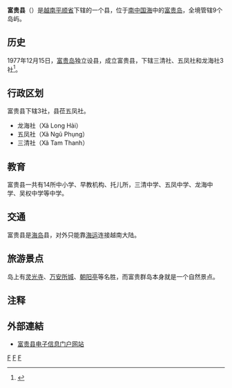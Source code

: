 {{Infobox Settlement
|name                   = 富贵县
|settlement_type        = 县
|official_name          = 
|other_name             = 
|native_name            = {{lang|vi|Huyện Phú Quý}}
|nickname               = 
|motto                  = 
|image_skyline          = Chualinhsonphuquy.jpg
|imagesize              = 
|image_caption          = 
|image_flag             = 
|flag_size              = 
|image_seal             = 
|seal_size              = 
|image_shield           = 
|shield_size            = 
|image_blank_emblem     = 
|blank_emblem_size      = 
|image_map              = {{Infobox mapframe|frame-width=250|zoom=11}}
|mapsize                = 
|map_caption            = 
|image_map1             = 
|mapsize1               = 
|map_caption1           = 
|pushpin_map            = Vietnam
|pushpin_label_position = bottom
|pushpin_map_caption    = 
|pushpin_map1           = 
|pushpin_label_position1= 
|pushpin_map_caption1   = 
|subdivision_type       = [[国家|国家]]
|subdivision_name       = {{flag|Vietnam}}
|subdivision_type1      = [[越南行政区划|省]]
|subdivision_name1      = [[平顺省|平顺省]]
|subdivision_type2      = 行政区划
|subdivision_name2      = 3社
|subdivision_type3      = 
|subdivision_name3      = 
|seat_type              = 县莅
|seat                   = {{link-vi|五凤社|Ngũ Phụng}}
|government_type        = 
|leader_title           = 
|leader_name            = 
|leader_title1          = 
|leader_name1           = 
|established_title      = 
|established_date       = 
|area_magnitude         = 
|unit_pref              = 
|area_footnotes         = 
|area_total_km2         = 17.4
|area_land_km2          = 
|area_water_km2         = 
|area_water_percent     = 
|area_urban_km2         = 
|area_metro_km2         = 
|population_as_of       = 2018年
|population_footnotes   = 
|population_note        = 
|population_total       = 30971
|population_density_km2 = auto
|population_metro             = 
|population_density_metro_km2 = 
|population_urban             = 
|population_density_urban_km2 = 
|timezone               = [[越南标准时间|越南标准时间]]
|utc_offset             = +7
|elevation_footnotes    = 
|elevation_m            = 
|coor_type              = 
|coordinates            = 
|postal_code_type       = 
|postal_code            = 
|area_code              = 
|website                = [https://phuquy.binhthuan.gov.vn/Default.aspx 富贵县电子信息门户网站]
|footnotes              = 
}}
'''富贵县'''（{{vie|v='''Huyện Phú Quý'''|hn=縣富貴}}）是[[越南|越南]][[平顺省|平顺省]]下辖的一个县，位于[[南中国海|南中国海]]中的[[富贵岛|富贵岛]]，全境管辖9个岛屿。

==历史==
1977年12月15日，[[富贵岛|富贵岛]]独立设县，成立富贵县，下辖三清社、五凤社和龙海社3社<ref>{{Cite web |url=https://thuvienphapluat.vn/van-ban/Bo-may-hanh-chinh/Quyet-dinh-329-CP-phan-vach-dia-gioi-huyen-va-thi-xa-thuoc-tinh-Thuan-Hai/57935/noi-dung.aspx |title=Quyết định 329-CP năm 1977 về việc phân vạch địa giới huyện và thị xã thuộc tỉnh Thuận Hải do Hội đồng Chính phủ ban hành |access-date=2020-01-07 |archive-date=2020-03-18 |archive-url=https://web.archive.org/web/20200318032245/https://thuvienphapluat.vn/van-ban/Bo-may-hanh-chinh/Quyet-dinh-329-CP-phan-vach-dia-gioi-huyen-va-thi-xa-thuoc-tinh-Thuan-Hai/57935/noi-dung.aspx |dead-url=no }}</ref>。

==行政区划==
富贵县下辖3社，县莅五凤社。
*龙海社（Xã Long Hải）
*五凤社（Xã Ngũ Phụng）
*三清社（Xã Tam Thanh）

==教育==
富贵县一共有14所中小学、早教机构、托儿所，三清中学、五凤中学、龙海中学、吴权中学等中学。

==交通==
富贵县是[[海岛|海岛]]县，对外只能靠[[海运|海运]]连接越南大陆。

==旅游景点==
岛上有[[灵光寺|灵光寺]]、[[万安所城|万安所城]]、[[朝阳亭|朝阳亭]]等名胜，而富贵群岛本身就是一个自然景点。

==注释==
{{reflist}}

==外部連結==
*[https://phuquy.binhthuan.gov.vn/Default.aspx 富贵县电子信息门户网站]{{Dead link}}{{vi}}

{{平顺省行政区划}}
{{越南南中部之县市镇区域划分}}

[[Category:越南岛县|F]]
[[Category:平顺省|F]]
[[Category:越南县份|F]]